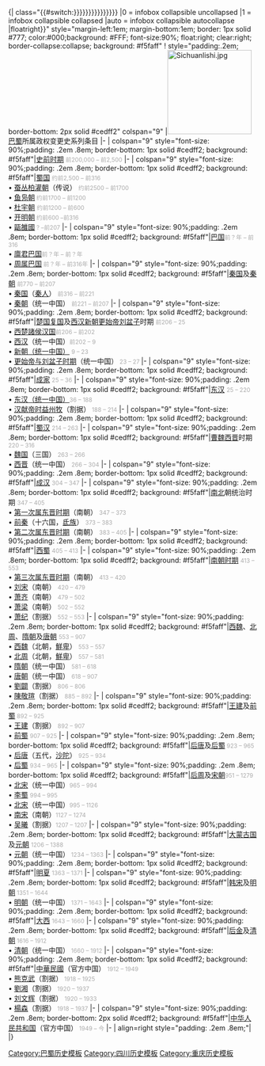 <onlyinclude>{| class="{{#switch:{{{collapsed|{{{hidden|{{{折叠|{{{摺疊|{{{隐藏|{{{隱藏|}}}}}}}}}}}}}}}}}} |0 = infobox collapsible uncollapsed |1 = infobox collapsible collapsed |auto = infobox collapsible autocollapse |floatright}}" style="margin-left:1em; margin-bottom:1em; border: 1px solid #777; color:#000;background: #FFF; font-size:90%; float:right; clear:right; border-collapse:collapse; background: #f5faff" 
! style="padding:.2em; border-bottom: 2px solid #cedff2" colspan="9" |[[File:Sichuanlishi.jpg|center|170px]]
[[重庆历史|巴]][[四川历史|蜀]]所属政权变更史系列条目
|-
| colspan="9" style="font-size: 90%;padding: .2em .8em; border-bottom: 1px solid #cedff2; background: #f5faff"|[[四川史前时期|史前时期]] <small><span style="color:#aaa">前200,000 &ndash; 前2,500</span></small>
|-
| colspan="9" style="font-size: 90%;padding: .2em .8em; border-bottom: 1px solid #cedff2; background: #f5faff"|[[古蜀|蜀国]] <small><span style="color:#aaa">约前2,500 &ndash; 前316</span></small></br>&bull; [[宝墩文化|蚕丛柏灌朝]]（传说） <small><span style="color:#aaa">约前2500 &ndash; 前1700</span></small></br>&bull; [[三星堆文化|鱼凫朝]]<small><span style="color:#aaa"> 约前1700 &ndash; 前1200</span></small></br>&bull; [[十二桥文化|杜宇朝]] <small><span style="color:#aaa">约前1200 &ndash; 前600</span></small></br>&bull; [[开明 (蜀国)|开明朝]]<small><span style="color:#aaa"> 约前600 &ndash;前316</span></small></br>&bull; [[甌雒國]]<small><span style="color:#aaa"> ? &ndash;前207</span></small>
|-
| colspan="9" style="font-size: 90%;padding: .2em .8em; border-bottom: 1px solid #cedff2; background: #f5faff"|[[巴国]]<small><span style="color:#aaa">前？年 &ndash; 前316</span></small></br>&bull; [[廪君巴国]]<small><span style="color:#aaa">前？年 &ndash; 前？年</span></small></br>&bull; [[周朝巴国|周属巴国]]<small><span style="color:#aaa"> 前？年 &ndash; 前316年</span></small>
|-
| colspan="9" style="font-size: 90%;padding: .2em .8em; border-bottom: 1px solid #cedff2; background: #f5faff"|[[秦国]]及[[秦朝]] <small><span style="color:#aaa">前770 &ndash; 前207</span></small></br>&bull; [[秦国]]（[[秦人]]） <small><span style="color:#aaa">前316 &ndash; 前221</span></small></small></br>&bull; [[秦朝]]（统一中国） <small><span style="color:#aaa">前221 &ndash; 前207</span></small></small>
|-
| colspan="9" style="font-size: 90%;padding: .2em .8em; border-bottom: 1px solid #cedff2; background: #f5faff"|[[西楚|楚国复国]]及[[西汉]][[新朝]][[刘玄|更始帝]][[刘盆子]]时期 <small><span style="color:#aaa">前206 &ndash; 25</span></small></br>&bull; [[刘邦|西楚諸侯汉国]]<small><span style="color:#aaa">前206 &ndash; 前202 </span></small></small></br>&bull; [[西汉]]（统一中国）<small><span style="color:#aaa">前202 &ndash; 9 </span></small></small></br>&bull; [[新朝|新朝（统一中国）]] <small><span style="color:#aaa"> 9 &ndash; 23 </span></small></small></br>&bull; [[刘盆子|更始帝与刘盆子时期]]（统一中国）<small><span style="color:#aaa"> 23 &ndash; 27 </span></small></small>
|-
| colspan="9" style="font-size: 90%;padding: .2em .8em; border-bottom: 1px solid #cedff2; background: #f5faff"|[[成家]] <small><span style="color:#aaa">25 &ndash; 36</span></small>
|-
| colspan="9" style="font-size: 90%;padding: .2em .8em; border-bottom: 1px solid #cedff2; background: #f5faff"|[[东汉]] <small><span style="color:#aaa">25 &ndash; 220</span></small></br>&bull; [[东汉|东汉（统一中国）]]<small><span style="color:#aaa">36 &ndash; 188</span></small></small></br>&bull; [[刘璋|汉献帝时益州牧]]（割据）<small><span style="color:#aaa"> 188 &ndash; 214</span></small></small>
|-
| colspan="9" style="font-size: 90%;padding: .2em .8em; border-bottom: 1px solid #cedff2; background: #f5faff"|[[蜀汉]] <small><span style="color:#aaa">214 &ndash; 263</span></small>
|-
| colspan="9" style="font-size: 90%;padding: .2em .8em; border-bottom: 1px solid #cedff2; background: #f5faff"|[[曹魏]][[西晋]]时期 <small><span style="color:#aaa">220 &ndash; 316</span></small></br>&bull; [[曹魏|魏国]]（三国） <small><span style="color:#aaa">263 &ndash; 266</span></small></br>&bull; [[西晋]]（统一中国） <small><span style="color:#aaa">266 &ndash; 304</span></small>
|-
| colspan="9" style="font-size: 90%;padding: .2em .8em; border-bottom: 1px solid #cedff2; background: #f5faff"|[[成汉]] <small><span style="color:#aaa">304 &ndash; 347</span></small>
|-
| colspan="9" style="font-size: 90%;padding: .2em .8em; border-bottom: 1px solid #cedff2; background: #f5faff"|[[东晋|南]][[前秦|北]]朝统治时期 <small><span style="color:#aaa">347 &ndash; 405</span></small></br>&bull; [[东晋|第一次属东晋时期]]（南朝） <small><span style="color:#aaa">347 &ndash; 373</span></small></br>&bull; [[前秦]]（十六国，[[氐族]]） <small><span style="color:#aaa">373 &ndash; 383</span></small></br>&bull; [[东晋|第二次属东晋时期]]（南朝） <small><span style="color:#aaa"> 383 &ndash; 405</span></small>
|-
| colspan="9" style="font-size: 90%;padding: .2em .8em; border-bottom: 1px solid #cedff2; background: #f5faff"|[[西蜀]] <small><span style="color:#aaa">405 &ndash; 413</span></small>
|-
| colspan="9" style="font-size: 90%;padding: .2em .8em; border-bottom: 1px solid #cedff2; background: #f5faff"|[[南北朝|南朝时期]] <small><span style="color:#aaa">413 &ndash; 553</span></small></br>&bull; [[东晋|第三次属东晋时期]]（南朝） <small><span style="color:#aaa">413 &ndash; 420</span></small></br>&bull; [[刘宋]]（南朝） <small><span style="color:#aaa">420 &ndash; 479</span></small></br>&bull; [[南齐|萧齐]]（南朝） <small><span style="color:#aaa">479 &ndash; 502</span></small></br>&bull; [[梁 (南朝)|萧梁]]（南朝） <small><span style="color:#aaa">502 &ndash; 552</span></small></br>&bull; [[萧纪]]（割据） <small><span style="color:#aaa">552 &ndash; 553</span></small>
|-
| colspan="9" style="font-size: 90%;padding: .2em .8em; border-bottom: 1px solid #cedff2; background: #f5faff"|[[西魏]]、[[北周]]、[[隋朝]]及[[唐朝]] <small><span style="color:#aaa"> 553 &ndash; 907</span></small></br>&bull; [[西魏]]（北朝，[[鮮卑]]） <small><span style="color:#aaa">553 &ndash; 557</span></small></br>&bull; [[北周]]（北朝，[[鮮卑]]） <small><span style="color:#aaa"> 557 &ndash; 581</span></small></br>&bull; [[隋朝]]（统一中国） <small><span style="color:#aaa"> 581 &ndash; 618</span></small></br>&bull; [[唐朝]]（统一中国） <small><span style="color:#aaa"> 618 &ndash; 907</span></small></br>&bull; [[劉闢]]（割据） <small><span style="color:#aaa"> 806 &ndash; 806</span></small></br>&bull; [[陳敬瑄]]（割据） <small><span style="color:#aaa"> 885 &ndash; 892</span></small>
|-
| colspan="9" style="font-size: 90%;padding: .2em .8em; border-bottom: 1px solid #cedff2; background: #f5faff"|[[王建 (前蜀)|王建]]及[[前蜀]]<small><span style="color:#aaa"> 892 &ndash; 925</span></small></br>&bull; [[王建 (前蜀)|王建]]（割据） <small><span style="color:#aaa"> 892 &ndash; 907</span></small></br>&bull; [[前蜀]] <small><span style="color:#aaa"> 907 &ndash; 925</span></small>
|-
| colspan="9" style="font-size: 90%;padding: .2em .8em; border-bottom: 1px solid #cedff2; background: #f5faff"|[[后唐]]及[[后蜀]]<small><span style="color:#aaa"> 923 &ndash; 965</span></small></br>&bull; [[后唐]]（五代，[[沙陀]]） <small><span style="color:#aaa">925 &ndash; 934</span></small></br>&bull; [[后蜀]] <small><span style="color:#aaa">934 &ndash; 965</span></small>
|-
| colspan="9" style="font-size: 90%;padding: .2em .8em; border-bottom: 1px solid #cedff2; background: #f5faff"|[[后周]]及[[宋朝]]<small><span style="color:#aaa">951 &ndash; 1279</span></small></br>&bull; [[北宋|北宋]]（统一中国）<small><span style="color:#aaa">965 &ndash; 994</span></small></br>&bull; [[李蜀]] <small><span style="color:#aaa">994 &ndash; 995</span></small></br>&bull; [[北宋|北宋]]（统一中国）<small><span style="color:#aaa">995 &ndash; 1126</span></small></br>&bull; [[南宋]]（南朝）<small><span style="color:#aaa">1127 &ndash; 1274</span></small></br>&bull; [[吴曦 (南宋)|吴曦]]（割据）<small><span style="color:#aaa">1207 &ndash; 1207</span></small>
|-
| colspan="9" style="font-size: 90%;padding: .2em .8em; border-bottom: 1px solid #cedff2; background: #f5faff"|[[蒙古帝国|大蒙古国]]及[[元朝]] <small><span style="color:#aaa">1206 &ndash; 1388</span></small></br>&bull; [[元朝]]（统一中国）<small><span style="color:#aaa"> 1234 &ndash; 1363</span></small>
|-
| colspan="9" style="font-size: 90%;padding: .2em .8em; border-bottom: 1px solid #cedff2; background: #f5faff"|[[明夏]] <small><span style="color:#aaa"> 1363 &ndash; 1371</span></small>
|-
| colspan="9" style="font-size: 90%;padding: .2em .8em; border-bottom: 1px solid #cedff2; background: #f5faff"|[[韩宋]]及[[明朝|明朝]]<small><span style="color:#aaa"> 1351 &ndash; 1644</span></small></br>&bull; [[明朝|明朝]]（统一中国）<small><span style="color:#aaa"> 1371 &ndash; 1643</span></small>
|-
| colspan="9" style="font-size: 90%;padding: .2em .8em; border-bottom: 1px solid #cedff2; background: #f5faff"|[[大西]] <small><span style="color:#aaa"> 1643 &ndash; 1660</span></small>
|-
| colspan="9" style="font-size: 90%;padding: .2em .8em; border-bottom: 1px solid #cedff2; background: #f5faff"|[[后金]]及[[清朝]]<small><span style="color:#aaa"> 1616 &ndash; 1912</span></small></br>&bull; [[清朝|清朝]]（统一中国）<small><span style="color:#aaa"> 1660 &ndash; 1912</span></small>
|-
| colspan="9" style="font-size: 90%;padding: .2em .8em; border-bottom: 1px solid #cedff2; background: #f5faff"|[[中華民國大陸時期|中華民國]]（官方中国） <small><span style="color:#aaa">1912 &ndash; 1949</span></small></br>&bull; [[熊克武]]（割据）<small><span style="color:#aaa"> 1918 &ndash; 1925</span></small></br>&bull; [[劉湘]]（割据）<small><span style="color:#aaa"> 1920 &ndash; 1937</span></small></br>&bull; [[刘文辉]]（割据） <small><span style="color:#aaa"> 1920 &ndash; 1933</span></small></br>&bull; [[楊森 (中華民國將領)|楊森]]（割据）<small><span style="color:#aaa"> 1918 &ndash; 1937</span></small>
|-
| colspan="9" style="font-size: 90%;padding: .2em .8em; border-bottom: 2px solid #cedff2; background: #f5faff"|[[中华人民共和国]]（官方中国）<small><span style="color:#aaa"> 1949 &ndash; 今</span></small>
|-
| align=right style="padding: .2em .8em;"|{{navbar|巴蜀所属政权变更史}}
|}</onlyinclude>
[[Category:巴蜀历史模板]]
[[Category:四川历史模板]]
[[Category:重庆历史模板]]
<noinclude>